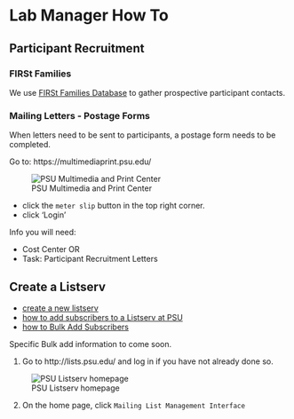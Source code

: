 # Lab Manager How To

## Participant Recruitment {-}

### FIRSt Families  {-}

We use [FIRSt Families Database](https://firstfamilies.la.psu.edu/) to gather prospective participant contacts. 

### Mailing Letters - Postage Forms {-}

When letters need to be sent to participants, a postage form needs to be completed.

Go to: https://multimediaprint.psu.edu/

![PSU Multimedia and Print Center](include/img/multimedia-banner.png)

 - click the `meter slip` button in the top right corner.
 - click 'Login'

Info you will need:

 - Cost Center OR 
 - Task: Participant Recruitment Letters

## Create a Listserv {-}


- [create a new listserv](https://lists.psu.edu/cgi-bin/Newlist.cgi)
- [how to add subscribers to a Listserv at PSU](https://pennstate.service-now.com/sp?id=kb_article_view&sys_kb_id=96807ca6db94dcd87fb5266e1396192d) 
- [how to Bulk Add Subscribers](https://pennstate.service-now.com/kb?id=kb_article_view&sysparm_article=KB0010506&sys_kb_id=c708dcc7dbb870107fb5266e13961977&spa=1)

Specific Bulk add information to come soon.

1. Go to http://lists.psu.edu/ and log in if you have not already done so.

![PSU Listserv homepage](include/img/listserv-01.png)

2. On the home page, click `Mailing List Management Interface`

